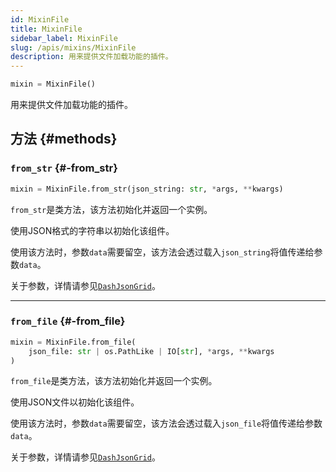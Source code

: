 ```yaml
---
id: MixinFile
title: MixinFile
sidebar_label: MixinFile
slug: /apis/mixins/MixinFile
description: 用来提供文件加载功能的插件。
---
```




<APITopBar type="class" isMixin={true} source="mixins.MixinFile" />

```python
mixin = MixinFile()
```

用来提供文件加载功能的插件。

## 方法 {#methods}

### <IconObjType type="method"/> `from_str` {#-from_str}

```python
mixin = MixinFile.from_str(json_string: str, *args, **kwargs)
```

`from_str`是类方法，该方法初始化并返回一个实例。

使用JSON格式的字符串以初始化该组件。

使用该方法时，参数`data`需要留空，该方法会透过载入`json_string`将值传递给参数`data`。

关于参数，详情请参见[`DashJsonGrid`](../DashJsonGrid.mdx#-from_str)。

---

### <IconObjType type="method"/> `from_file` {#-from_file}

```python
mixin = MixinFile.from_file(
    json_file: str | os.PathLike | IO[str], *args, **kwargs
)
```

`from_file`是类方法，该方法初始化并返回一个实例。

使用JSON文件以初始化该组件。

使用该方法时，参数`data`需要留空，该方法会透过载入`json_file`将值传递给参数`data`。

关于参数，详情请参见[`DashJsonGrid`](../DashJsonGrid.mdx#-from_file)。
